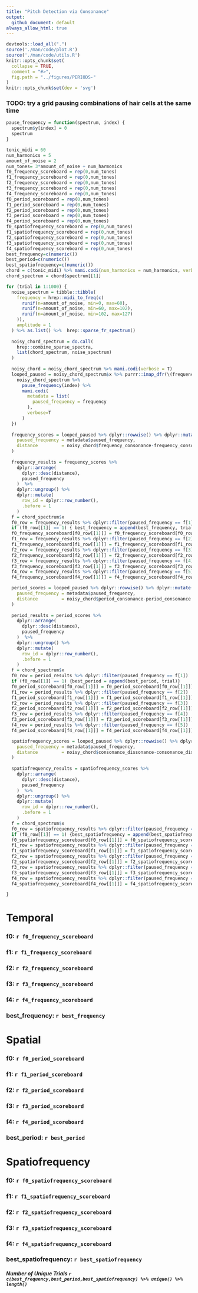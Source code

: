 ```yaml
---
title: "Pitch Detection via Consonance"
output:
  github_document: default
always_allow_html: true
---
```

```r
devtools::load_all(".")
source('./man/code/plot.R')
source('./man/code/utils.R')
knitr::opts_chunk$set(
  collapse = TRUE,
  comment = "#>",
  fig.path = "../figures/PERIODS-"
)
knitr::opts_chunk$set(dev = 'svg')
```

### TODO: try a grid pausing combinations of hair cells at the same time

```r
pause_frequency = function(spectrum, index) {
  spectrum$y[index] = 0
  spectrum
}
```

```r
tonic_midi = 60
num_harmonics = 5
amount_of_noise = 2
num_tones= 3*amount_of_noise + num_harmonics
f0_frequency_scoreboard = rep(0,num_tones)
f1_frequency_scoreboard = rep(0,num_tones)
f2_frequency_scoreboard = rep(0,num_tones)
f3_frequency_scoreboard = rep(0,num_tones)
f4_frequency_scoreboard = rep(0,num_tones)
f0_period_scoreboard = rep(0,num_tones)
f1_period_scoreboard = rep(0,num_tones)
f2_period_scoreboard = rep(0,num_tones)
f3_period_scoreboard = rep(0,num_tones)
f4_period_scoreboard = rep(0,num_tones)
f0_spatiofrequency_scoreboard = rep(0,num_tones)
f1_spatiofrequency_scoreboard = rep(0,num_tones)
f2_spatiofrequency_scoreboard = rep(0,num_tones)
f3_spatiofrequency_scoreboard = rep(0,num_tones)
f4_spatiofrequency_scoreboard = rep(0,num_tones)
best_frequency=c(numeric())
best_period=c(numeric())
best_spatiofrequency=c(numeric())
chord = c(tonic_midi) %>% mami.codi(num_harmonics = num_harmonics, verbose = T)
chord_spectrum = chord$spectrum[[1]]
```

```r
for (trial in 1:1000) {
  noise_spectrum = tibble::tibble(
    frequency = hrep::midi_to_freq(c(
      runif(n=amount_of_noise, min=0, max=60),
      runif(n=amount_of_noise, min=60, max=102),
      runif(n=amount_of_noise, min=102, max=127)
    )),
    amplitude = 1
  ) %>% as.list() %>%  hrep::sparse_fr_spectrum()
  
  noisy_chord_spectrum = do.call(
    hrep::combine_sparse_spectra,
    list(chord_spectrum, noise_spectrum)
  )
  
  noisy_chord = noisy_chord_spectrum %>% mami.codi(verbose = T)
  looped_paused = noisy_chord_spectrum$x %>% purrr::imap_dfr(\(frequency, index) {
    noisy_chord_spectrum %>%
      pause_frequency(index) %>%
      mami.codi(
        metadata = list(
          paused_frequency = frequency
        ),
        verbose=T
      )
  })
  
  frequency_scores = looped_paused %>% dplyr::rowwise() %>% dplyr::mutate(
    paused_frequency = metadata$paused_frequency,
    distance         = noisy_chord$frequency_consonance-frequency_consonance
  )
  
  frequency_results = frequency_scores %>%
    dplyr::arrange(
      dplyr::desc(distance),
      paused_frequency
    )  %>%
    dplyr::ungroup() %>% 
    dplyr::mutate(
      row_id = dplyr::row_number(),
      .before = 1
    ) 
  f = chord_spectrum$x
  f0_row = frequency_results %>% dplyr::filter(paused_frequency == f[1])
  if (f0_row[[1]] == 1) { best_frequency = append(best_frequency, trial)}
  f0_frequency_scoreboard[f0_row[[1]]] = f0_frequency_scoreboard[f0_row[[1]]] + 1
  f1_row = frequency_results %>% dplyr::filter(paused_frequency == f[2])
  f1_frequency_scoreboard[f1_row[[1]]] = f1_frequency_scoreboard[f1_row[[1]]] + 1
  f2_row = frequency_results %>% dplyr::filter(paused_frequency == f[3])
  f2_frequency_scoreboard[f2_row[[1]]] = f2_frequency_scoreboard[f2_row[[1]]] + 1
  f3_row = frequency_results %>% dplyr::filter(paused_frequency == f[4])
  f3_frequency_scoreboard[f3_row[[1]]] = f3_frequency_scoreboard[f3_row[[1]]] + 1
  f4_row = frequency_results %>% dplyr::filter(paused_frequency == f[5])
  f4_frequency_scoreboard[f4_row[[1]]] = f4_frequency_scoreboard[f4_row[[1]]] + 1

  period_scores = looped_paused %>% dplyr::rowwise() %>% dplyr::mutate(
    paused_frequency = metadata$paused_frequency,
    distance         = noisy_chord$period_consonance-period_consonance
  )
  
  period_results = period_scores %>%
    dplyr::arrange(
      dplyr::desc(distance),
      paused_frequency
    )  %>%
    dplyr::ungroup() %>% 
    dplyr::mutate(
      row_id = dplyr::row_number(),
      .before = 1
    ) 
  f = chord_spectrum$x
  f0_row = period_results %>% dplyr::filter(paused_frequency == f[1])
  if (f0_row[[1]] == 1) {best_period = append(best_period, trial)}
  f0_period_scoreboard[f0_row[[1]]] = f0_period_scoreboard[f0_row[[1]]] + 1
  f1_row = period_results %>% dplyr::filter(paused_frequency == f[2])
  f1_period_scoreboard[f1_row[[1]]] = f1_period_scoreboard[f1_row[[1]]] + 1
  f2_row = period_results %>% dplyr::filter(paused_frequency == f[3])
  f2_period_scoreboard[f2_row[[1]]] = f2_period_scoreboard[f2_row[[1]]] + 1
  f3_row = period_results %>% dplyr::filter(paused_frequency == f[4])
  f3_period_scoreboard[f3_row[[1]]] = f3_period_scoreboard[f3_row[[1]]] + 1
  f4_row = period_results %>% dplyr::filter(paused_frequency == f[5])
  f4_period_scoreboard[f4_row[[1]]] = f4_period_scoreboard[f4_row[[1]]] + 1

  spatiofrequency_scores = looped_paused %>% dplyr::rowwise() %>% dplyr::mutate(
    paused_frequency = metadata$paused_frequency,
    distance         = noisy_chord$consonance_dissonance-consonance_dissonance
  )
  
  spatiofrequency_results = spatiofrequency_scores %>%
    dplyr::arrange(
      dplyr::desc(distance),
      paused_frequency
    )  %>%
    dplyr::ungroup() %>% 
    dplyr::mutate(
      row_id = dplyr::row_number(),
      .before = 1
    ) 
  f = chord_spectrum$x
  f0_row = spatiofrequency_results %>% dplyr::filter(paused_frequency == f[1])
  if (f0_row[[1]] == 1) {best_spatiofrequency = append(best_spatiofrequency, trial)}
  f0_spatiofrequency_scoreboard[f0_row[[1]]] = f0_spatiofrequency_scoreboard[f0_row[[1]]] + 1
  f1_row = spatiofrequency_results %>% dplyr::filter(paused_frequency == f[2])
  f1_spatiofrequency_scoreboard[f1_row[[1]]] = f1_spatiofrequency_scoreboard[f1_row[[1]]] + 1
  f2_row = spatiofrequency_results %>% dplyr::filter(paused_frequency == f[3])
  f2_spatiofrequency_scoreboard[f2_row[[1]]] = f2_spatiofrequency_scoreboard[f2_row[[1]]] + 1
  f3_row = spatiofrequency_results %>% dplyr::filter(paused_frequency == f[4])
  f3_spatiofrequency_scoreboard[f3_row[[1]]] = f3_spatiofrequency_scoreboard[f3_row[[1]]] + 1
  f4_row = spatiofrequency_results %>% dplyr::filter(paused_frequency == f[5])
  f4_spatiofrequency_scoreboard[f4_row[[1]]] = f4_spatiofrequency_scoreboard[f4_row[[1]]] + 1

}
```
# Temporal
### f0: `r f0_frequency_scoreboard`
### f1: `r f1_frequency_scoreboard`
### f2: `r f2_frequency_scoreboard`
### f3: `r f3_frequency_scoreboard`
### f4: `r f4_frequency_scoreboard`
### best_frequency: `r best_frequency`

# Spatial
### f0: `r f0_period_scoreboard`
### f1: `r f1_period_scoreboard`
### f2: `r f2_period_scoreboard`
### f3: `r f3_period_scoreboard`
### f4: `r f4_period_scoreboard`
### best_period: `r best_period`

# Spatiofrequency
### f0: `r f0_spatiofrequency_scoreboard`
### f1: `r f1_spatiofrequency_scoreboard`
### f2: `r f2_spatiofrequency_scoreboard`
### f3: `r f3_spatiofrequency_scoreboard`
### f4: `r f4_spatiofrequency_scoreboard`
### best_spatiofrequency: `r best_spatiofrequency`

##### Number of Unique Trials `r c(best_frequency,best_period,best_spatiofrequency) %>% unique() %>% length()`
